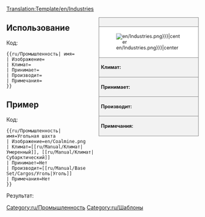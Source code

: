 <noinclude>[[Translation:Template/en/Industries]]</noinclude><!--
This is a Template for Industries. '''DO NOT EDIT THIS PAGE''', edit the specific article instead.
--><noinclude></noinclude><!--
--><div style="float:right; width:260px; font-size:90%; border:1px solid gray; background-color:#f2f2f2; margin-left:10px; margin-bottom:10px">
<div style="text-align:center; border-bottom:1px solid gray; padding:5px"><strong>{{{имя}}}</strong></div>
<div style="background-color:white; padding:5px">[[File:{{{Изображение|en/Industries.png}}}|center]]</div>
<div style="border-top:1px solid gray; padding:5px"><strong>Климат:</strong> {{{Климат}}}</div>
<div style="border-top:1px solid gray; padding:5px"><strong>Принимает:</strong> {{{Принимает}}}</div>
<div style="border-top:1px solid gray; padding:5px"><strong>Производит:</strong> {{{Производит}}}</div>
<div style="border-top:1px solid gray; padding:5px"><strong>Примечания:</strong> {{{Примечания|Нет}}}</div>
</div><noinclude>

{{en/-}}
==Использование==
Код:
<pre>{{ru/Промышленность| имя=
| Изображение=
| Климат=
| Принимает=
| Производит=
| Примечания=
}}</pre>

==Пример==
Код:
<pre>{{ru/Промышленность| имя=Угольная шахта
| Изображение=en/Coalmine.png
| Климат=[[ru/Manual/Климат|Умеренный]], [[ru/Manual/Климат|Субарктический]]
| Принимает=Нет
| Производит=[[ru/Manual/Base Set/Cargos/Уголь|Уголь]]
| Примечания=Нет
}}</pre>
Результат:
{{ru/Промышленность| имя=Угольная шахта
| Изображение=en/Coalmine.png
| Климат=[[ru/Manual/Климат|Умеренный]], [[ru/Manual/Климат|Субарктический]]
| Принимает=Нет
| Производит=[[ru/Manual/Base Set/Cargos/Уголь|Уголь]]
| Примечания=Нет
}}
</noinclude><includeonly>
[[Category:ru/Промышленность]]</includeonly>
<noinclude>[[Category:ru/Шаблоны]]</noinclude>